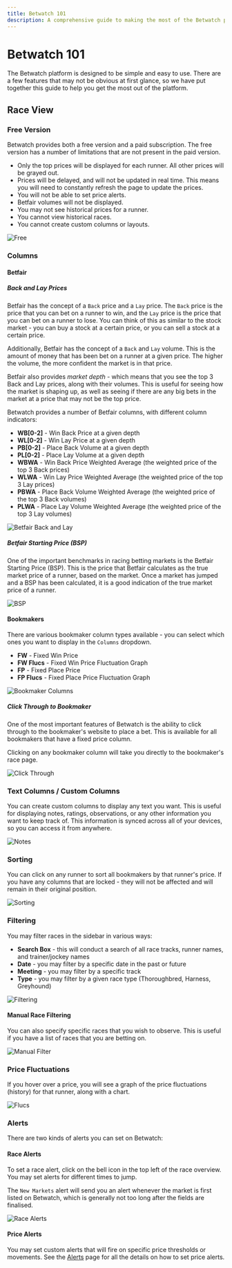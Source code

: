 ```yaml
---
title: Betwatch 101
description: A comprehensive guide to making the most of the Betwatch platform. Learn how to use the Betwatch platform to it's full potential.
---
```


# Betwatch 101

The Betwatch platform is designed to be simple and easy to use. There are a few features that may not be obvious at first glance, so we have put together this guide to help you get the most out of the platform.

## Race View

### Free Version

Betwatch provides both a free version and a paid subscription. The free version has a number of limitations that are not present in the paid version.

- Only the top prices will be displayed for each runner. All other prices will be grayed out.
- Prices will be delayed, and will not be updated in real time. This means you will need to constantly refresh the page to update the prices.
- You will not be able to set price alerts.
- Betfair volumes will not be displayed.
- You may not see historical prices for a runner.
- You cannot view historical races.
- You cannot create custom columns or layouts.

![Free](/free-1.png)

### Columns

#### Betfair

##### Back and Lay Prices

Betfair has the concept of a `Back` price and a `Lay` price. The `Back` price is the price that you can bet on a runner to win, and the `Lay` price is the price that you can bet on a runner to lose.
You can think of this as similar to the stock market - you can buy a stock at a certain price, or you can sell a stock at a certain price.

Additionally, Betfair has the concept of a `Back` and `Lay` volume. This is the amount of money that has been bet on a runner at a given price. The higher the volume, the more confident the market is in that price.

Betfair also provides _market depth_ - which means that you see the top 3 Back and Lay prices, along with their volumes. This is useful for seeing how the market is shaping up, as well as seeing if there are any big bets in the market at a price that may not be the top price.

Betwatch provides a number of Betfair columns, with different column indicators:

- **WB[0-2]** - Win Back Price at a given depth
- **WL[0-2]** - Win Lay Price at a given depth
- **PB[0-2]** - Place Back Volume at a given depth
- **PL[0-2]** - Place Lay Volume at a given depth
- **WBWA** - Win Back Price Weighted Average (the weighted price of the top 3 Back prices)
- **WLWA** - Win Lay Price Weighted Average (the weighted price of the top 3 Lay prices)
- **PBWA** - Place Back Volume Weighted Average (the weighted price of the top 3 Back volumes)
- **PLWA** - Place Lay Volume Weighted Average (the weighted price of the top 3 Lay volumes)

![Betfair Back and Lay](/betfair-1.png)

##### Betfair Starting Price (BSP)

One of the important benchmarks in racing betting markets is the Betfair Starting Price (BSP). This is the price that Betfair calculates as the true market price of a runner, based on the market. Once a market has jumped and a BSP has been calculated, it is a good indication of the true market price of a runner.

![BSP](/bsp.png)

#### Bookmakers

There are various bookmaker column types available - you can select which ones you want to display in the `Columns` dropdown.

- **FW** - Fixed Win Price
- **FW Flucs** - Fixed Win Price Fluctuation Graph
- **FP** - Fixed Place Price
- **FP Flucs** - Fixed Place Price Fluctuation Graph

![Bookmaker Columns](/bookmaker-columns.png)

##### Click Through to Bookmaker

One of the most important features of Betwatch is the ability to click through to the bookmaker's website to place a bet. This is available for all bookmakers that have a fixed price column.

Clicking on any bookmaker column will take you directly to the bookmaker's race page.

![Click Through](/click-through.gif)

### Text Columns / Custom Columns

You can create custom columns to display any text you want. This is useful for displaying notes, ratings, observations, or any other information you want to keep track of. This information is synced across all of your devices, so you can access it from anywhere.

![Notes](/notes.png)

### Sorting

You can click on any runner to sort all bookmakers by that runner's price. If you have any columns that are locked - they will not be affected and will remain in their original position.

![Sorting](/sorting.gif)

### Filtering

You may filter races in the sidebar in various ways:

- **Search Box** - this will conduct a search of all race tracks, runner names, and trainer/jockey names
- **Date** - you may filter by a specific date in the past or future
- **Meeting** - you may filter by a specific track
- **Type** - you may filter by a given race type (Thoroughbred, Harness, Greyhound)

![Filtering](/filtering-1.png)

#### Manual Race Filtering

You can also specify specific races that you wish to observe. This is useful if you have a list of races that you are betting on.

![Manual Filter](/manual-filter.gif)

### Price Fluctuations

If you hover over a price, you will see a graph of the price fluctuations (history) for that runner, along with a chart.

![Flucs](/flucs-1.png)

### Alerts

There are two kinds of alerts you can set on Betwatch:

#### Race Alerts

To set a race alert, click on the bell icon in the top left of the race overview.
You may set alerts for different times to jump.

The `New Markets` alert will send you an alert whenever the market is first listed on Betwatch, which is generally not too long after the fields are finalised.

![Race Alerts](/race-alerts-1.png)

#### Price Alerts

You may set custom alerts that will fire on specific price thresholds or movements.
See the [Alerts](/alerts) page for all the details on how to set price alerts.
